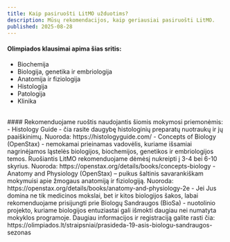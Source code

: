 ```yaml
---
title: Kaip pasiruošti LitMO užduotims?
description: Mūsų rekomendacijos, kaip geriausiai pasiruošti LitMO.
published: 2025-08-28
---
```


#### Olimpiados klausimai apima šias sritis:
- Biochemija
- Biologija, genetika ir embriologija
- Anatomija ir fiziologija
- Histologija
- Patologija
- Klinika

<br/>
#### Rekomenduojame ruoštis naudojantis šiomis mokymosi priemonėmis:
- Histology Guide - čia rasite daugybę histologinių preparatų nuotraukų ir jų paaiškinimų. Nuoroda: https://histologyguide.com/
- Concepts of Biology (OpenStax) - nemokamai prieinamas vadovėlis, kuriame išsamiai nagrinėjamos ląstelės biologijos, biochemijos, genetikos ir embriologijos temos. Ruošiantis LitMO rekomenduojame dėmėsį nukreipti į 3-4 bei 6-10 skyrius. Nuoroda: https://openstax.org/details/books/concepts-biology
- Anatomy and Physiology (OpenStax) – puikus šaltinis savarankiškam mokymuisi apie žmogaus anatomiją ir fiziologiją. Nuoroda: https://openstax.org/details/books/anatomy-and-physiology-2e
- Jei Jus domina ne tik medicinos mokslai, bet ir kitos biologijos šakos, labai rekomenduojame prisijungti prie Biologų Sandraugos (BioSa) - nuotolinio projekto, kuriame biologijos entuziastai gali išmokti daugiau nei numatyta mokyklos programoje. Daugiau informacijos ir registraciją galite rasti čia: https://olimpiados.lt/straipsniai/prasideda-19-asis-biologu-sandraugos-sezonas
